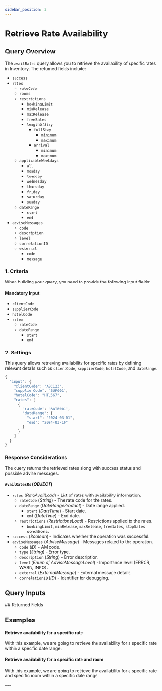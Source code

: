 ```yaml
---
sidebar_position: 3
---
```




# Retrieve Rate Availability

## Query Overview

The `availRates` query allows you to retrieve the availability of specific rates in Inventory. The returned fields include:

* `success`
* `rates`
    * `rateCode`
    * `rooms`
    * `restrictions`
        * `bookingLimit`
        * `minRelease`
        * `maxRelease`
        * `freeSales`
        * `lengthOfStay`
            * `fullStay`
                * `minimum`
                * `maximum`
            * `arrival`
                * `minimum`
                * `maximum`
    * `applicableWeekdays`
        * `all`
        * `monday`
        * `tuesday`
        * `wednesday`
        * `thursday`
        * `friday`
        * `saturday`
        * `sunday`
    * `dateRange`
        * `start`
        * `end`
* `adviseMessages`
    * `code`
    * `description`
    * `level`
    * `correlationID`
    * `external`
        * `code`
        * `message`

### 1. Criteria

When building your query, you need to provide the following input fields:

#### Mandatory Input
* `clientCode`
* `supplierCode`
* `hotelCode`
* `rates`
    * `rateCode`
    * `dateRange`
        * `start`
        * `end`

### 2. Settings

This query allows retrieving availability for specific rates by defining relevant details such as `clientCode`, `supplierCode`, `hotelCode`, and `dateRange`.

```js
{
  "input": {
    "clientCode": "ABC123",
    "supplierCode": "SUP001",
    "hotelCode": "HTL567",
    "rates": [
      {
        "rateCode": "RATE001",
        "dateRange": {
          "start": "2024-03-01",
          "end": "2024-03-10"
        }
      }
    ]
  }
}
```

### Response Considerations

The query returns the retrieved rates along with success status and possible advise messages.

#### `AvailRatesRs` (*OBJECT*)
* `rates` (*RateAvailLoad*) - List of rates with availability information.
    * `rateCode` (*String*) - The rate code for the rates.
    * `dateRange` (*DateRangeProduct*) - Date range applied.
        * `start` (*DateTime*) - Start date.
        * `end` (*DateTime*) - End date.
    * `restrictions` (*RestrictionsLoad*) - Restrictions applied to the rates.
        * `bookingLimit`, `minRelease`, `maxRelease`, `freeSales`, `stopSales` conditions.
* `success` (*Boolean*) - Indicates whether the operation was successful.
* `adviseMessages` (*AdviseMessage*) - Messages related to the operation.
    * `code` (*ID*) - AM code.
    * `type` (*String*) - Error type.
    * `description` (*String*) - Error description.
    * `level` (*Enum of AdviseMessageLevel*) - Importance level (ERROR, WARN, INFO).
    * `external` (*ExternalMessage*) - External message details.
    * `correlationID` (*ID*) - Identifier for debugging.

## Query Inputs

<InventoryAvailRatesInput />
## Returned Fields

<AvailRatesRs />


## Examples

#### Retrieve availability for a specific rate

With this example, we are going to retrieve the availability for a specific rate within a specific date range.

<GraphqlSample query={availRatesQuery} variables={availRatesVariables} />

#### Retrieve availability for a specific rate and room

With this example, we are going to retrieve the availability for a specific rate and specific room within a specific date range.

<GraphqlSample query={availRatesQuery} variables={availRatesVariablesWithRooms} />
---

